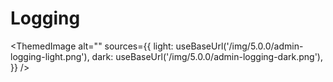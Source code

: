 # Logging


<ThemedImage
  alt=""
  sources={{
    light: useBaseUrl('/img/5.0.0/admin-logging-light.png'),
    dark: useBaseUrl('/img/5.0.0/admin-logging-dark.png'),
  }}
/>
